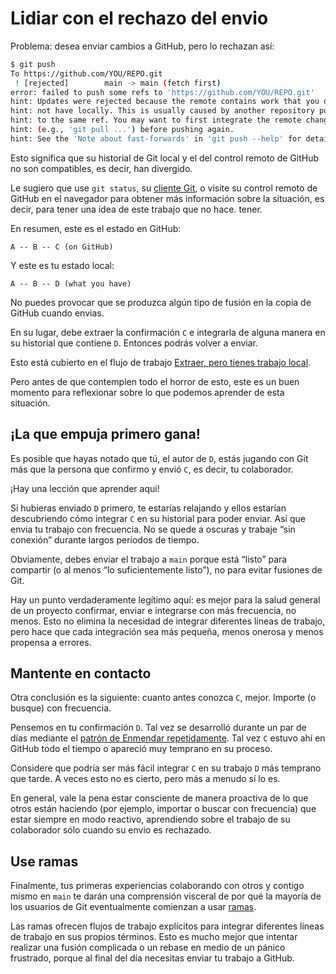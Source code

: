 # Lidiar con el rechazo del envio {#sec-push-rejected}

Problema: desea enviar cambios a GitHub, pero lo rechazan así:

``` bash
$ git push
To https://github.com/YOU/REPO.git
 ! [rejected]        main -> main (fetch first)
error: failed to push some refs to 'https://github.com/YOU/REPO.git'
hint: Updates were rejected because the remote contains work that you do
hint: not have locally. This is usually caused by another repository pushing
hint: to the same ref. You may want to first integrate the remote changes
hint: (e.g., 'git pull ...') before pushing again.
hint: See the 'Note about fast-forwards' in 'git push --help' for details.
```

Esto significa que su historial de Git local y el del control remoto de GitHub no son compatibles, es decir, han divergido.

Le sugiero que use `git status`, su [cliente Git](#sec-git-client), o visite su control remoto de GitHub en el navegador para obtener más información sobre la situación, es decir, para tener una idea de este trabajo que no hace. tener.

En resumen, este es el estado en GitHub:

```         
A -- B -- C (on GitHub)
```

Y este es tu estado local:

```         
A -- B -- D (what you have)
```

No puedes provocar que se produzca algún tipo de fusión en la copia de GitHub cuando envias.

En su lugar, debe extraer la confirmación `C` e integrarla de alguna manera en su historial que contiene `D`. Entonces podrás volver a enviar.

Esto está cubierto en el flujo de trabajo [Extraer, pero tienes trabajo local](#sec-pull-tricky).

Pero antes de que contemplen todo el horror de esto, este es un buen momento para reflexionar sobre lo que podemos aprender de esta situación.

## ¡La que empuja primero gana!

Es posible que hayas notado que tú, el autor de `D`, estás jugando con Git más que la persona que confirmo y envió `C`, es decir, tu colaborador.

¡Hay una lección que aprender aqui!

Si hubieras enviado `D` primero, te estarías relajando y ellos estarían descubriendo cómo integrar `C` en su historial para poder enviar. Así que envia tu trabajo con frecuencia. No se quede a oscuras y trabaje "sin conexión" durante largos períodos de tiempo.

Obviamente, debes enviar el trabajo a `main` porque está "listo" para compartir (o al menos "lo suficientemente listo"), no para evitar fusiones de Git.

Hay un punto verdaderamente legítimo aquí: es mejor para la salud general de un proyecto confirmar, enviar e integrarse con más frecuencia, no menos. Esto no elimina la necesidad de integrar diferentes líneas de trabajo, pero hace que cada integración sea más pequeña, menos onerosa y menos propensa a errores.

## Mantente en contacto

Otra conclusión es la siguiente: cuanto antes conozca `C`, mejor. Importe (o busque) con frecuencia.

Pensemos en tu confirmación `D`. Tal vez se desarrolló durante un par de días mediante el [patrón de Enmendar repetidamente](#sec-repeated-amend). Tal vez `C` estuvo ahí en GitHub todo el tiempo o apareció muy temprano en su proceso.

Considere que podría ser más fácil integrar `C` en su trabajo `D` más temprano que tarde. A veces esto no es cierto, pero más a menudo sí lo es.

En general, vale la pena estar consciente de manera proactiva de lo que otros están haciendo (por ejemplo, importar o buscar con frecuencia) que estar siempre en modo reactivo, aprendiendo sobre el trabajo de su colaborador sólo cuando su envio es rechazado.

## Use ramas

Finalmente, tus primeras experiencias colaborando con otros y contigo mismo en `main` te darán una comprensión visceral de por qué la mayoría de los usuarios de Git eventualmente comienzan a usar [ramas](#sec-git-branches).

Las ramas ofrecen flujos de trabajo explícitos para integrar diferentes líneas de trabajo en sus propios términos. Esto es mucho mejor que intentar realizar una fusión complicada o un rebase en medio de un pánico frustrado, porque al final del día necesitas enviar tu trabajo a GitHub.
